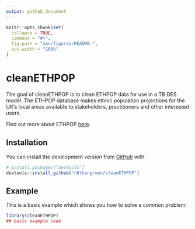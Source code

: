 ```yaml
---
output: github_document
---
```


<!-- README.md is generated from README.Rmd. Please edit that file -->

```r
knitr::opts_chunk$set(
  collapse = TRUE,
  comment = "#>",
  fig.path = "man/figures/README-",
  out.width = "100%"
)
```

# cleanETHPOP

<!-- badges: start -->
<!-- badges: end -->

The goal of cleanETHPOP is to clean ETHPOP data for use in a TB DES model.
The ETHPOP database makes ethnic population projections for the UK's local areas available to stakeholders, practitioners and other interested users.

Find out more about ETHPOP [here](http://www.ethpop.org/what.html).

## Installation

You can install the development version from [GitHub](https://github.com/) with:

``` r
# install.packages("devtools")
devtools::install_github("n8thangreen/cleanETHPOP")
```

## Example

This is a basic example which shows you how to solve a common problem:

```r
library(cleanETHPOP)
## basic example code
```

